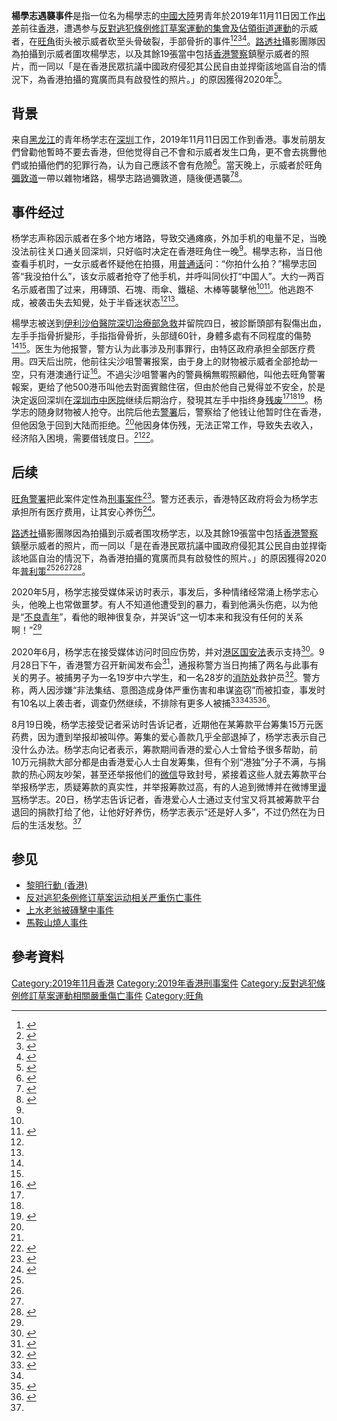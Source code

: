 '''楊學志遇襲事件'''是指一位名为楊學志的[[中國大陸|中國大陸]]男青年於2019年11月11日因工作[[出差|出差]]前往[[香港|香港]]，遭遇参与[[黎明行動_(香港)|反對逃犯條例修訂草案運動的集會及佔領街道運動]]的示威者，在[[旺角|旺角]]街头被示威者砍至头骨破裂，手部骨折的事件<ref>{{Cite web|title=「感謝港警及醫護救我一命！」|url=http://www.takungpao.com.hk/news/232109/2019/1124/379823.html|accessdate=|author=|date=2019-11-24|format=|work=大公報|publisher=|language=zh-hant|archive-date=2019-11-28|archive-url=https://web.archive.org/web/20191128195224/http://www.takungpao.com.hk/news/232109/2019/1124/379823.html|dead-url=no}}</ref><ref name=":1">{{Cite web|title=﻿被暴徒打到残废 青年债台高筑|url=http://www.takungpao.com/news/232109/2020/0511/447032.html|accessdate=|author=|date=2020-05-11|format=|work=大公報|publisher=|language=zh-hans|archive-date=2020-05-25|archive-url=https://web.archive.org/web/20200525164954/http://www.takungpao.com/news/232109/2020/0511/447032.html|dead-url=no}}</ref><ref name=":0">{{Cite web|title=普利策奖照片男主角的血与痛|url=http://www.xinhuanet.com/2020-05/25/c_1126031773.htm|accessdate=|author=|date=2020-05-25|format=|work=新华网|publisher=|language=zh-cn|archive-date=2020-06-17|archive-url=https://web.archive.org/web/20200617213850/http://www.xinhuanet.com/2020-05/25/c_1126031773.htm|dead-url=no}}</ref><ref name=":2">{{Cite web|title=杨学志：感谢港警及医护救我一命！|url=http://m.stnn.cc/pcarticle/692180|accessdate=|author=|date=2019-11-24|format=|work=星島環球|publisher=|language=zh-hans|archive-date=2020-09-20|archive-url=https://web.archive.org/web/20200920091828/http://m.stnn.cc/pcarticle/692180|dead-url=no}}</ref>。[[路透社|路透社]]攝影團隊因為拍攝到示威者圍攻楊學志，以及其餘19張當中包括[[香港警察|香港警察]]鎮壓示威者的照片，而一同以「是在香港民眾抗議中國政府侵犯其公民自由並捍衛該地區自治的情況下，為香港拍攝的寬廣而具有啟發性的照片。」的原因獲得2020年{{tsl|en|Pulitzer Prize for Breaking News Photography|普立兹突發新聞攝影獎}}<ref name="Insider20200506">{{Cite web|title=20 Pulitzer Prize-winning photographs capture the stunning violence from last year's Hong Kong protests|url=https://www.insider.com/pulitzer-prize-winning-photographs-hong-kong-protests-2020-5|date=2020-05-06|accessdate=2020-10-21|last=Colarossi|first=Natalie|work=Insider|language=en}}</ref>。

==背景==
{{See also|2019年11月11日黎明行動#旺角}}
来自[[黑龙江省|黑龙江]]的青年杨学志在[[深圳市|深圳]]工作，2019年11月11日因工作到香港。事发前朋友們曾勸他暫時不要去香港，但他觉得自己不會和示威者发生口角，更不會去挑釁他們或拍攝他們的犯罪行為，认为自己應該不會有危險<ref name=":4">{{Cite web|title=普利策獎照片男主角的血與痛，東北小伙雙十一無辜浴血香港旺角街頭。|url=https://card.weibo.com/article/m/show/id/2309404508713162506321?_wb_client_=1&object_id=1022:2309404508713162506321&extparam=lmid--4508713165404595&luicode=10000011&lfid=1076037344924572|accessdate=2020-08-26|author=城市追擊傳媒|date=2020-05-26|format=|work=card.weibo.com|publisher=|language=zh-hant|archive-date=2020-09-20|archive-url=https://web.archive.org/web/20200920091835/https://card.weibo.com/article/m/show/id/2309404508713162506321?_wb_client_=1&object_id=1022%3A2309404508713162506321&extparam=lmid--4508713165404595&luicode=10000011&lfid=1076037344924572|dead-url=no}}</ref>。當天晚上，示威者於旺角[[彌敦道|彌敦道]]一帶以雜物堵路，楊學志路過彌敦道，隨後便遇襲<ref name="hsb1">{{cite news |author=李华 |title=香港遇袭头骨折手致残，男子筹集15万善款遭阻挠被迫退款：“没办法 我认了” |url=https://www.ersanli.cn/article.html?newsId=100016570546 |accessdate=2020-09-20 |work=华商连线 |date=2020-08-21 |archive-date=2020-09-21 |archive-url=https://web.archive.org/web/20200921053812/https://www.ersanli.cn/article.html?newsId=100016570546 |dead-url=no }}</ref><ref name=":6">{{cite news |author=何子輝 |title=修例風波：去年11月旺角「私了」內地男遊客　中六男生及救護員被捕 |url=https://hk.on.cc/hk/bkn/cnt/news/20200928/bkn-20200928165828674-0928_00822_001.html |accessdate=2020-10-20 |work=東網 |date=2020-09-28 |archive-date=2020-10-23 |archive-url=https://web.archive.org/web/20201023000423/https://hk.on.cc/hk/bkn/cnt/news/20200928/bkn-20200928165828674-0928_00822_001.html |dead-url=no }}</ref>。

== 事件经过 ==
{{外部图片链接|image1=[https://www.pulitzer.org/cms/sites/default/files/styles/image_slider/public/hong_kong_717_0.jpg hong_kong_717_0.jpg]<ref name=pulitzer>{{Cite web|title=Photography Staff of Reuters|url=https://www.pulitzer.org/winners/photography-staff-reuters-2|accessdate=2020-08-27|author=|date=|format=|publisher=|language=en|archive-date=2020-05-13|archive-url=https://web.archive.org/web/20200513122717/https://www.pulitzer.org/winners/photography-staff-reuters-2|dead-url=no}}</ref>由[[路透社|路透社]]攝影記者托馬斯·皮特拍摄，与其他19张路透社摄影团队的照片共同获得2020年[[普利策奖|普利策]]{{le|普利策突发新闻摄影奖|Pulitzer Prize for Breaking News Photography|突发新闻摄影奖}}。|float=right|topic=杨学志满身是血，被一名戴着面具的示威者袭击。}}
杨学志声称因示威者在多个地方堵路，导致交通瘫痪，外加手机的电量不足，当晚没法前往关口通关回深圳，只好临时决定在香港旺角住一晚<ref name=":3" />。楊學志称，当日他查看手机时，一女示威者怀疑他在拍摄，用[[普通话|普通话]]问：“你拍什么拍？”楊學志回答“我没拍什么”，该女示威者抢夺了他手机，并呼叫同伙打“中国人”。大约一两百名示威者围了过来，用磚頭、石塊、雨傘、鐵槌、木棒等襲擊他<ref name=":3" /><ref name=":5">{{Cite web|title=香港警方拘捕两名男子，涉嫌去年11月袭击内地游客|url=https://www.guancha.cn/politics/2020_09_29_566701.shtml|accessdate=2020-09-30|author=|date=2020-09-29|format=|work=观察网|publisher=|language=zh-cn|archive-date=2020-10-25|archive-url=https://web.archive.org/web/20201025065359/https://www.guancha.cn/politics/2020_09_29_566701.shtml|dead-url=no}}</ref>。他逃跑不成，被袭击失去知覺，处于半昏迷状态<ref name=":2" /><ref name=":1" />。

楊學志被送到[[伊利沙伯醫院|伊利沙伯醫院]][[深切治療部|深切治療部]][[急救|急救]]并留院四日，被診斷頭部有裂傷出血，左手手指骨折變形，手指指骨骨折，头部缝60针，身體多處有不同程度的傷勢<ref name=":3" /><ref name=":6" />。医生为他报警，警方认为此事涉及刑事罪行，由特区政府承担全部医疗费用。四天后出院，他前往尖沙咀警署报案，由于身上的财物被示威者全部抢劫一空，只有港澳通行证<ref>{{Cite news|url=http://news.haiwainet.cn/n/2019/1124/c3541093-31670156.html|title=内地青年遭暴徒私刑脑缝60针：“感谢港警和医护救我一命！”|author=海外网|date=2019-11-24|work=|publisher=海外网|accessdate=2020-10-21|language=|format=|archive-date=2020-10-25|archive-url=https://web.archive.org/web/20201025070131/http://news.haiwainet.cn/n/2019/1124/c3541093-31670156.html|dead-url=no}}</ref>。不過尖沙咀警署內的警員稱無暇照顧他，叫他去旺角警署報案，更给了他500港币叫他去對面賓館住宿，但由於他自己覺得並不安全，於是決定返回深圳在[[深圳市中院|深圳市中医院]]继续后期治疗，發現其左手中指终身[[殘廢|残废]]<ref name=":2" /><ref name=":1" /><ref>{{cite web|url=http://hk.crntt.com/doc/1058/6/2/0/105862095.html?coluid=0&kindid=0&docid=105862095&mdate=0826145019|title=內地男遭黑暴打致殘廢|accessdate=2020-08-29|date=2020-08-26|language=zh-hant|archive-date=2020-09-20|archive-url=https://web.archive.org/web/20200920091828/http://hk.crntt.com/doc/1058/6/2/0/105862095.html?coluid=0&kindid=0&docid=105862095&mdate=0826145019|dead-url=no}}</ref>。杨学志的随身财物被人抢夺。出院后他去[[警署|警署]]后，警察给了他钱让他暂时住在香港，但他因急于回到大陆而拒绝。<ref name=":3" />他因身体伤残，无法正常工作，导致失去收入，经济陷入困境，需要借钱度日。<ref name=":1" /><ref name=":7">{{Cite web|title=普利策奖照片男主角的血与痛|url=http://www.xinhuanet.com/2020-05/25/c_1126031773.htm|date=2020-05-25|accessdate=2020-10-21|work=新华网|archive-date=2020-06-17|archive-url=https://web.archive.org/web/20200617213850/http://www.xinhuanet.com/2020-05/25/c_1126031773.htm|dead-url=no}}</ref>。

==后续==
[[旺角警署|旺角警署]]把此案件定性為[[刑事案件|刑事案件]]<ref name=":3">{{Cite web|title=在香港被暴徒围殴的内地男子讲述当晚经过，自称救他的港警说了句超暖的话|url=https://china.huanqiu.com/article/9CaKrnKnXjJ|accessdate=|author=|date=2019-11-23|format=|publisher=環球網|language=zh-cn|archive-date=2020-09-20|archive-url=https://web.archive.org/web/20200920091846/https://china.huanqiu.com/article/9CaKrnKnXjJ|dead-url=no}}</ref>。警方还表示，香港特区政府将会为杨学志承担所有医疗费用，让其安心养伤<ref>{{cite news |author=布蓝 |title=内地男子遭示威者私刑头缝60针 首度现身透露内情 |url=https://www.dwnews.com/%E9%A6%99%E6%B8%AF/60158226/%E5%86%85%E5%9C%B0%E7%94%B7%E5%AD%90%E9%81%AD%E7%A4%BA%E5%A8%81%E8%80%85%E7%A7%81%E5%88%91%E5%A4%B4%E7%BC%9D60%E9%92%88%E9%A6%96%E5%BA%A6%E7%8E%B0%E8%BA%AB%E9%80%8F%E9%9C%B2%E5%86%85%E6%83%85%E5%9B%BE |accessdate=2020-09-20 |work=多维新闻网 |date=2019-11-25 |archive-date=2020-10-25 |archive-url=https://web.archive.org/web/20201025073427/https://www.dwnews.com/%E9%A6%99%E6%B8%AF/60158226/%E5%86%85%E5%9C%B0%E7%94%B7%E5%AD%90%E9%81%AD%E7%A4%BA%E5%A8%81%E8%80%85%E7%A7%81%E5%88%91%E5%A4%B4%E7%BC%9D60%E9%92%88%E9%A6%96%E5%BA%A6%E7%8E%B0%E8%BA%AB%E9%80%8F%E9%9C%B2%E5%86%85%E6%83%85%E5%9B%BE |dead-url=no }}</ref>。

[[路透社|路透社]]攝影團隊因為拍攝到示威者围攻杨学志，以及其餘19張當中包括[[香港警察|香港警察]]鎮壓示威者的照片，而一同以「是在香港民眾抗議中國政府侵犯其公民自由並捍衛該地區自治的情況下，為香港拍攝的寬廣而具有啟發性的照片。」的原因獲得2020年[[普利策奖|普利策]]{{le|普利策突发新闻摄影奖|Pulitzer Prize for Breaking News Photography|突发新闻摄影奖}}<ref name=":0" /><ref name=":4" /><ref name=pulitzer /><ref>{{cite web|title=普立茲照片被襲者:冀港區國安法遏制黑暴|url=http://v.wenweipo.com/video/20888|date=2020-06-04|access-date=2020-10-26|archive-date=2020-06-17|archive-url=https://web.archive.org/web/20200617162533/http://v.wenweipo.com/video/20888|dead-url=no}}</ref>。

2020年5月，杨学志接受媒体采访时表示，事发后，多种情绪经常涌上杨学志心头，他晚上也常做噩梦。有人不知道他遭受到的暴力，看到他满头伤疤，以为他是“[[黑社會|不良青年]]”，看他的眼神很复杂，并哭诉“这一切本来和我没有任何的关系啊！”<ref name=":7" />

2020年6月，杨学志在接受媒体访问时回应伤势，并对[[港区国安法|港区国安法]]表示支持<ref>{{cite news |author=蔡詩瀛 |title=普立茲照片被襲者：冀港區國安法遏制黑暴 |url=http://v.wenweipo.com/detail.php?vid=20888 |accessdate=2020-10-02 |work=香港文匯網 |date=2020-06-04 |archive-date=2020-10-25 |archive-url=https://web.archive.org/web/20201025065345/http://v.wenweipo.com/detail.php?vid=20888 |dead-url=no }}</ref>。9月28日下午，香港警方召开新闻发布会<ref>{{Cite web|title=香港警方拘捕两名男子 涉嫌去年11月袭击内地游客一案|url=https://china.huanqiu.com/article/404moB5LmNo|accessdate=2020-10-21|work=华夏网|date=2020-09-29|archive-date=2020-10-25|archive-url=https://web.archive.org/web/20201025065547/https://china.huanqiu.com/article/404moB5LmNo|dead-url=no}}</ref>，通报称警方当日拘捕了两名与此事有关的男子。被捕男子为一名19岁中六学生，和一名28岁的[[香港消防處|消防处]]救护员<ref>{{Cite web|title=香港警方拘捕两名男子 涉嫌去年11月袭击内地游客一案-新华网|url=http://www.xinhuanet.com/2020-09/28/c_1126554759.htm|accessdate=2020-10-21|work=[[新华网|新华网]]|date=2020-09-28|archive-date=2020-10-25|archive-url=https://web.archive.org/web/20201025063518/http://www.xinhuanet.com/2020-09/28/c_1126554759.htm|dead-url=no}}</ref>。警方称，两人因涉嫌“非法集结、意图造成身体严重伤害和串谋盗窃”而被扣查，事发时有10名以上袭击者，调查仍然继续，不排除有更多人被捕<ref>{{Cite web|title=【 拘捕兩名男子 · 去年旺角「有意圖而傷人」案 · 案情簡報 】|url=https://www.facebook.com/HongKongPoliceForce/videos/vb.960526577368640/2898619710427188/?type=2&theater|accessdate=2020-09-30|author=香港警察 Hong Kong Police|date=2020-09-28|format=|publisher=www.facebook.com|language=zh-hk}}</ref><ref name=":5" /><ref>{{Cite web|title=内地青年遭私刑案2名男子被捕，港警：不排除有更多人被捕|url=https://xw.qq.com/cmsid/20200928A0HBSQ00|accessdate=2020-09-30|author=环球时报国内|date=2020-09-28|format=|work=xw.qq.com|publisher=|language=zh-cn|archive-date=2020-10-25|archive-url=https://web.archive.org/web/20201025065714/https://xw.qq.com/cmsid/20200928A0HBSQ00|dead-url=no}}</ref><ref>{{Cite web|title=香港警方拘兩男子 涉去年11月襲擊內地遊客一案|url=https://www.wenweipo.com/a/202009/29/AP5f72203de4b0ac3aac4ec10a.html|accessdate=2020-09-30|author=|date=2020-09-29|format=|work=香港文匯網|publisher=|language=zh-HK|archive-date=2020-10-25|archive-url=https://web.archive.org/web/20201025065830/https://www.wenweipo.com/a/202009/29/AP5f72203de4b0ac3aac4ec10a.html|dead-url=no}}</ref>。

8月19日晚，杨学志接受记者采访时告诉记者，近期他在某筹款平台筹集15万元医药费，因为遭到举报却被叫停。筹集的爱心善款几乎全部退掉了，杨学志表示自己没什么办法。杨学志向记者表示，筹款期间香港的爱心人士曾给予很多帮助，前10万元捐款大部分都是由香港爱心人士自发筹集，但有个别“港独”分子不满，与捐款的热心网友吵架，甚至还举报他们的[[微信|微信]]导致封号，紧接着这些人就去筹款平台举报杨学志，质疑筹款的真实性，并举报筹款过高，有的人追到微博并在微博里[[谩骂|谩骂]]杨学志。20日，杨学志告诉记者，香港爱心人士通过支付宝又将其被筹款平台退回的捐款打给了他，让他好好养伤，杨学志表示“还是好人多”，不过仍然在为日后的生活发愁。<ref name="hsb1" />

== 参见 ==
* [[黎明行動_(香港)|黎明行動 (香港)]]
* [[反對逃犯條例修訂草案運動相關嚴重傷亡事件|反对逃犯条例修订草案运动相关严重伤亡事件]]
* [[上水老翁被磚擊中事件|上水老翁被磚擊中事件]]
* [[馬鞍山燒人事件|馬鞍山燒人事件]]

==參考資料==
{{reflist|30em}}

{{香港逃犯條例爭議}}
[[Category:2019年11月香港|Category:2019年11月香港]]
[[Category:2019年香港刑事案件|Category:2019年香港刑事案件]]
[[Category:反對逃犯條例修訂草案運動相關嚴重傷亡事件|Category:反對逃犯條例修訂草案運動相關嚴重傷亡事件]]
[[Category:旺角|Category:旺角]]